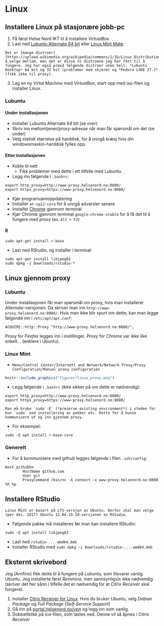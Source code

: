 # Linux

## Installere Linux på stasjonære jobb-pc

1. Få først Helse Nord IKT til å installere *VirtualBox*
2. Last ned [Lubuntu Alternate 64 bit](https://lubuntu.net/downloads/) eller [Linux Mint Mate](https://linuxmint.com/download.php). 

```{block2, linux-mint, type='rmdinfo'}
Det er [mange distroer](https://upload.wikimedia.org/wikipedia/commons/1/1b/Linux_Distribution_Timeline.svg) å velge mellom, men det er disse to distroene jeg har fått til å fungere. Jeg har også prøvd følgende distroer uten hell: *Lubuntu Desktop* 64 bit og 32 bit (problemer med skjerm) og *Fedora LXDE 27.1* (fikk ikke til proxy).
```
3. Lag en ny *Virtal Machine* med *VirtualBox*, start opp med iso-filen og installer Linux.

### Lubuntu

#### Under installasjonen

- Installer Lubuntu Alternate 64 bit (se over)
- Skriv inn mellomtjener/proxy-adresse når man får spørsmål om det (se under)
- Velg statisk størrelse på harddisk, for å unngå kræsj hvis din windowsmaskin-harddisk fylles opp.

#### Etter installasjonen

- Koble til nett
  - Fikk problemer med dette i ett tilfelle med Lubuntu.
- Legg inn følgende i `.bashrc`:
```
export http_proxy=http://www-proxy.helsenord.no:8080/
export https_proxy=https://www-proxy.helsenord.no:8080/
```
- Kjør programvareoppdatering
- Installer `at-spi2-core` for å unngå advarsler senere
- Installer [Chrome](https://www.linuxbabe.com/ubuntu/install-google-chrome-ubuntu-16-04-lts) gjennom terminal
- Kjør Chrome gjennom terminal `google-chrome-stable` for å få det til å fungere med proxy (ev. `Alt + F2`)

 
#### R

```
sudo apt-get install r-base
```

- Last ned RStudio, og installer i terminal:

```
sudo apt-get install libjpeg62
sudo dpkg -i Downloads/rstudio-*
```

## Linux gjennom proxy

### Lubuntu

Under installasjonen får man spørsmål om proxy, hvis man installerer *Alternate*-versjonen. Da skriver man inn `http://www-proxy.helsenord.no:8080/`. Hvis man ikke blir spurt om dette, kan man legge følgende inn i `/etc/apt/apt.conf`:
```
ACQUIRE::http::Proxy "http://www-proxy.helsenord.no:8080/";
```

Proxy for *Firefox* legges inn i instillinger. Proxy for *Chrome* var ikke like enkelt... (enklere i Ubuntu). 

### Linux Mint

- `Menu/Control Center/Internett and Network/Network Proxy/Proxy Configuration/Manual proxy configuration`

```{r, echo=FALSE}
knitr::include_graphics("figurer/linux_proxy.png")
```

- Legg følgende i `.bashrc` (ikke sikker på om dette er nødvendig):

```
export http_proxy=http://www-proxy.helsenord.no:8080/
export https_proxy=https://www-proxy.helsenord.no:8080/
```

```{block2, sudo-E, type='rmdimportant'}
Man må bruke `sudo -E` (*preserve existing environment*) i steden for kun `sudo` ved installering av pakker etc. Dette for å kunne kommunisere ut og inn gjennom proxy.
```

- For eksempel:
```
sudo -E apt install r-base-core
```

### Generelt

- For å kommunisere med github legges følgende i filen `.ssh/config`:
```
Host githubhn
        HostName github.com
        User git
        ProxyCommand /bin/nc -X connect -x www-proxy.helsenord.no:8080 %h %p
```

## Installere RStudio

```{block2, rstudio, type='rmdinfo'}
Linux Mint er basert på LTS-versjon av Ubuntu. Derfor skal man velge (per des. 2017) Ubuntu 12.04-15.10-versjonen av RStudio.
```

- Følgende pakke må installeres før man kan installere RStudio:
```
sudo -E apt install libjpeg62 
```
- Last ned `rstudio-...-amd64.deb` 
- Installer RStudio med `sudo dpkg -i Downloads/rstudio-...-amd64.deb`


## Eksternt skrivebord

Jeg (Arnfinn) fikk dette til å fungere på Lubuntu, som tilsvarer vanlig Ubuntu. Jeg installerte først *Remmina*, men sannsynligvis ikke nødvendig (skriver det her sånn i tilfelle det er nødvendig for at *Citrix Receiver* skal fungere). 


1. Installer [Citrix Receiver for Linux](https://www.citrix.no/downloads/citrix-receiver/linux/receiver-for-linux-latest.html). Hvis du bruker Ubuntu, velg *Debian Package* og *Full Package (Self-Service Support)*  
2. Gå inn på [portal.helsenord.no/vpn](https://portal.helsenord.no/vpn/index.html) og logg inn som vanlig.
3. Dobbeltklikk på *ica*-filen, som lastes ned. Denne vil så åpnes i *Citrix Receiver*

